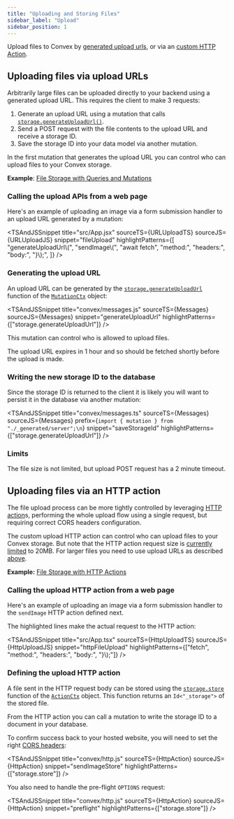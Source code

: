 ```yaml
---
title: "Uploading and Storing Files"
sidebar_label: "Upload"
sidebar_position: 1
---
```



Upload files to Convex by
[generated upload urls](#uploading-files-via-upload-urls), or via an
[custom HTTP Action](#uploading-files-via-an-http-action).

## Uploading files via upload URLs

Arbitrarily large files can be uploaded directly to your backend using a
generated upload URL. This requires the client to make 3 requests:

1. Generate an upload URL using a mutation that calls
   [`storage.generateUploadUrl()`](/api/interfaces/server.StorageWriter#generateuploadurl).
2. Send a POST request with the file contents to the upload URL and receive a
   storage ID.
3. Save the storage ID into your data model via another mutation.

In the first mutation that generates the upload URL you can control who can
upload files to your Convex storage.

**Example**:
[File Storage with Queries and Mutations](https://github.com/get-convex/convex-demos/tree/main/file-storage)

### Calling the upload APIs from a web page

Here's an example of uploading an image via a form submission handler to an
upload URL generated by a mutation:

<TSAndJSSnippet
  title="src/App.jsx"
  sourceTS={URLUploadTS}
  sourceJS={URLUploadJS}
  snippet="fileUpload"
  highlightPatterns={[
    "generateUploadUrl\\(",
    "sendImage\\(",
    "await fetch",
    "method:",
    "headers:",
    "body:",
    "}\\);",
  ]}
/>

### Generating the upload URL

An upload URL can be generated by the
[`storage.generateUploadUrl`](/api/interfaces/server.StorageWriter#generateuploadurl)
function of the [`MutationCtx`](/api/interfaces/server.GenericMutationCtx)
object:

<TSAndJSSnippet
  title="convex/messages.js"
  sourceTS={Messages}
  sourceJS={Messages}
  snippet="generateUploadUrl"
  highlightPatterns={["storage.generateUploadUrl"]}
/>

This mutation can control who is allowed to upload files.

The upload URL expires in 1 hour and so should be fetched shortly before the
upload is made.

### Writing the new storage ID to the database

Since the storage ID is returned to the client it is likely you will want to
persist it in the database via another mutation:

<TSAndJSSnippet
  title="convex/messages.ts"
  sourceTS={Messages}
  sourceJS={Messages}
  prefix={`import { mutation } from "./_generated/server";\n`}
  snippet="saveStorageId"
  highlightPatterns={["storage.generateUploadUrl"]}
/>

### Limits

The file size is not limited, but upload POST request has a 2 minute timeout.

## Uploading files via an HTTP action

The file upload process can be more tightly controlled by leveraging
[HTTP action](/docs/functions/http-actions.mdx)s, performing the whole upload
flow using a single request, but requiring correct CORS headers configuration.

The custom upload HTTP action can control who can upload files to your Convex
storage. But note that the HTTP action request size is
[currently limited](/docs/functions/http-actions.mdx#limits) to 20MB. For larger
files you need to use upload URLs as described
[above](#uploading-files-via-upload-urls).

**Example:**
[File Storage with HTTP Actions](https://github.com/get-convex/convex-demos/tree/main/file-storage-with-http)

### Calling the upload HTTP action from a web page

Here's an example of uploading an image via a form submission handler to the
`sendImage` HTTP action defined next.

The highlighted lines make the actual request to the HTTP action:

<TSAndJSSnippet
  title="src/App.tsx"
  sourceTS={HttpUploadTS}
  sourceJS={HttpUploadJS}
  snippet="httpFileUpload"
  highlightPatterns={["fetch", "method:", "headers:", "body:", "}\\);"]}
/>

### Defining the upload HTTP action

A file sent in the HTTP request body can be stored using the
[`storage.store`](/api/interfaces/server.StorageActionWriter#store) function of
the [`ActionCtx`](/api/interfaces/server.GenericActionCtx) object. This function
returns an `Id<"_storage">` of the stored file.

From the HTTP action you can call a mutation to write the storage ID to a
document in your database.

To confirm success back to your hosted website, you will need to set the right
[CORS headers](/docs/functions/http-actions.mdx#cors):

<TSAndJSSnippet
  title="convex/http.js"
  sourceTS={HttpAction}
  sourceJS={HttpAction}
  snippet="sendImageStore"
  highlightPatterns={["storage.store"]}
/>

You also need to handle the pre-flight `OPTIONS` request:

<TSAndJSSnippet
  title="convex/http.js"
  sourceTS={HttpAction}
  sourceJS={HttpAction}
  snippet="preflight"
  highlightPatterns={["storage.store"]}
/>
